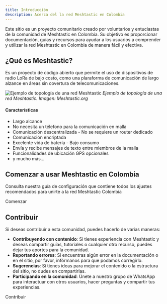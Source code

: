 ```yaml
---
title: Introducción
description: Acerca del la red Meshtastic en Colombia
---
```



Este sitio es un proyecto comunitario creado por voluntarios y entuciastas de la comunidad de Meshtastic en Colombia. Su objetivo es proporcionar documentación, guías y recursos para ayudar a los usuarios a comprender y utilizar la red Meshtastic en Colombia de manera fácil y efectiva.

## ¿Qué es Meshtastic?

Es un proyecto de código abierto que permite el uso de dispositivos de radio LoRa de bajo costo, como una plaraforma de comunicación de largo alzance en áreas sin covertura de telecomunicaciones.

![Ejemplo de topología de una red Meshtastic](../../../assets/images/lora-topology.webp)
_Ejemplo de topología de una red Meshtastic. Imagen: Meshtastic.org_

#### Características

- Largo alcance
- No necesita un télefono para la comunicación en malla
- Comunicación descentralizada - No se requiere un router dedicado
- Comunicación encriptada
- Excelente vida de batería - Bajo consumo
- Envía y recibe mensajes de texto entre miembros de la malla
- Funcionalidades de ubicación GPS opcionales
- y mucho más...

## Comenzar a usar Meshtastic en Colombia

Consulta nuestra guía de configuración que contiene todos los ajustes recomendados para unirte a la red Meshtastic Colombia

<LinkButton href="/guias/configuration/" variant="secondary">
  Comenzar
</LinkButton>

## Contribuir

Si deseas contribuir a esta comunidad, puedes hacerlo de varias maneras:

- **Contribuyendo con contenido**: Si tienes experiencia con Meshtastic y deseas compartir guías, tutoriales o cualquier otro recurso, puedes dejar tus aportes para la comunidad.
- **Reportando errores**: Si encuentras algún error en la documentación o en el sitio, por favor, infórmanos para que podamos corregirlo.
- **Sugerencias**: Si tienes ideas para mejorar el contenido o la estructura del sitio, no dudes en compartirlas.
- **Participando en la comunidad**: Únete a nuestro grupo de WhatsApp para interactuar con otros usuarios, hacer preguntas y compartir tus experiencias.

<LinkButton href="/comunidad/contribuir/" variant="secondary">
  Contribuir
</LinkButton>